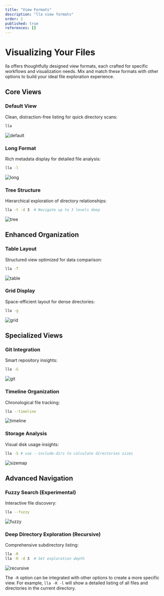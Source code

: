 ```yaml
---
title: "View Formats"
description: "lla view formats"
order: 2
published: true
references: []
---
```

# Visualizing Your Files

lla offers thoughtfully designed view formats, each crafted for specific workflows and visualization needs. Mix and match these formats with other options to build your ideal file exploration experience.

## Core Views

### Default View
Clean, distraction-free listing for quick directory scans:
```bash
lla
```
<img src="https://github.com/user-attachments/assets/3517c63c-f4ec-4a51-ab6d-46a0ed7918f8" className="rounded-2xl" alt="default" />

### Long Format
Rich metadata display for detailed file analysis:
```bash
lla -l
```
<img src="https://github.com/user-attachments/assets/2a8d95e4-efd2-4bff-a905-9d9a892dc794" className="rounded-2xl" alt="long" />

### Tree Structure
Hierarchical exploration of directory relationships:
```bash
lla -t -d 3  # Navigate up to 3 levels deep
```
<img src="https://github.com/user-attachments/assets/cb32bfbb-eeb1-4701-889d-f3d42c7d4896" className="rounded-2xl" alt="tree" />

## Enhanced Organization

### Table Layout
Structured view optimized for data comparison:
```bash
lla -T
```
<img src="https://github.com/user-attachments/assets/9f1d6d97-4074-4480-b242-a6a2eace4b38" className="rounded-2xl" alt="table" />

### Grid Display
Space-efficient layout for dense directories:
```bash
lla -g
```
<img src="https://github.com/user-attachments/assets/b81d01ea-b830-4833-8791-7b62ff9137df" className="rounded-2xl" alt="grid" />

## Specialized Views

### Git Integration
Smart repository insights:
```bash
lla -G
```
<img src="https://github.com/user-attachments/assets/b0654b20-c37d-45c2-9fd0-f3399fce385e" className="rounded-2xl" alt="git" />

### Timeline Organization
Chronological file tracking:
```bash
lla --timeline
```
<img src="https://github.com/user-attachments/assets/06a156a7-628a-4948-b75c-a0da584c9224" className="rounded-2xl" alt="timeline" />

### Storage Analysis
Visual disk usage insights:
```bash
lla -S # use --include-dirs to calculate directories sizes
```
<img src="https://github.com/user-attachments/assets/dad703ec-ef23-460b-9b9c-b5c5d6595300" className="rounded-2xl" alt="sizemap" />

## Advanced Navigation

### Fuzzy Search (Experimental)

Interactive file discovery:
```bash
lla --fuzzy
```
<img src="https://github.com/user-attachments/assets/ec946fd2-34d7-40b7-b951-ffd9c4009ad6" className="rounded-2xl" alt="fuzzy" />

### Deep Directory Exploration (Recursive)
Comprehensive subdirectory listing:
```bash
lla -R
lla -R -d 3  # Set exploration depth
```
<img src="https://github.com/user-attachments/assets/f8fa0901-8866-4b92-a76e-3b7fd307f04e" className="rounded-2xl" alt="recursive" />

The `-R` option can be integrated with other options to create a more specific view. For example, `lla -R -l` 
will show a detailed listing of all files and directories in the current directory.
